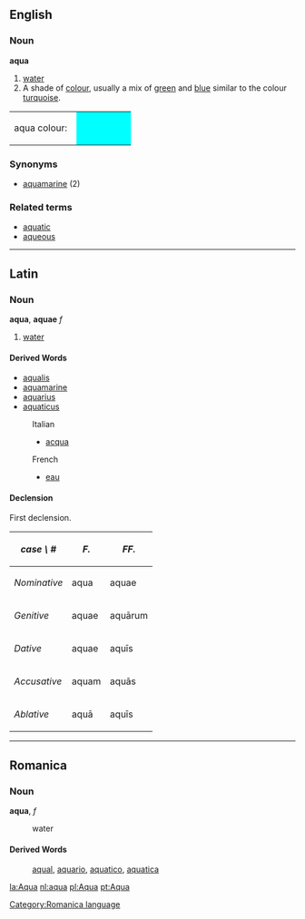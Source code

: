 ==English==
===Noun===
'''aqua'''

# [[water]]
#A shade of [[colour]], usually a mix of [[green]] and [[blue]] similar to the colour [[turquoise]].
<table><tr><td>aqua colour: &nbsp;</td>
<td bgcolor="#00FFFF" width="80">&nbsp; </td></tr></table>

===Synonyms===
*[[aquamarine]] (2)

===Related terms===
*[[aquatic]]
*[[aqueous]]

----
==Latin==
===Noun===
'''aqua''', '''aquae''' ''f''

# [[water]]

====Derived Words====
*[[aqualis]]
*[[aquamarine]]
*[[aquarius]]
*[[aquaticus]]
:Italian
:*[[acqua]]
:French
:*[[eau]]

====Declension====
First declension.
{| border="1" cellpadding="7"
! ''case \ #''
! ''F.''
! ''FF.''
|-
! ''Nominative''
| aqua
| aquae
|-
! ''Genitive''
| aquae
| aqu&#257;rum
|-
! ''Dative''
| aquae
| aqu&#299;s
|-
! ''Accusative''
| aquam
| aqu&#257;s
|-
! ''Ablative''
| aqu&#257;
| aqu&#299;s
|}

----

==Romanica==
[[Category:Romanica language]]
===Noun===
'''aqua''', ''f''

: water

====Derived Words====
: [[aqual]], [[aquario]], [[aquatico]], [[aquatica]]

[[la:Aqua]]
[[nl:aqua]]
[[pl:Aqua]]
[[pt:Aqua]]